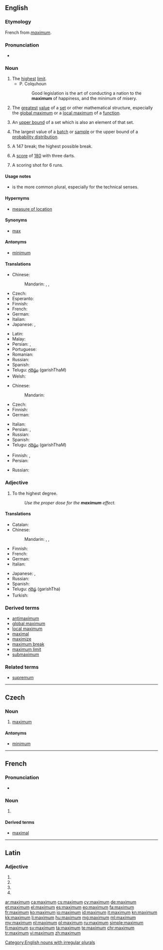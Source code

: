 {{also|Maximum}}
==English==
{{wikipedia}}

===Etymology===
French from {{etyl|la|en}} ''[[#Latin|maximum]]''.

===Pronunciation===
* {{audio|en-uk-maximum.ogg|Audio (UK)}}

===Noun===
{{en-noun|maxima|maximums}}

# The [[high|highest]] [[limit]].
#* P. Colquhoun
#*: Good legislation is the art of conducting a nation to the '''maximum''' of happiness, and the minimum of misery.
# {{context|mathematics|lang=en}} The [[great]]est [[value]] of a [[set]] or other mathematical structure, especially the [[global maximum]] or a [[local maximum]] of a [[function]].
# {{context|analysis|lang=en}} An [[upper bound]] of a set which is also an element of that set.
# {{context|statistics|lang=en}} The largest value of a [[batch]] or [[sample]] or the upper bound of a [[probability distribution]].
# {{context|colloquial|snooker|lang=en}} A 147 break; the highest possible break.
# {{context|colloquial|darts|lang=en}} A [[score]] of [[180]] with three darts.
# {{context|colloquial|cricket|lang=en}} A scoring shot for 6 runs.

====Usage notes====
* {{term|maxima|Maxima}} is the more common plural, especially for the technical senses.

====Hypernyms====
* {{sense|statistics}} [[measure of location]]

====Synonyms====
* [[max]]

====Antonyms====
* [[minimum]]

====Translations====
{{trans-top|highest limit}}
* Chinese:
*: Mandarin: {{t+|cmn|最大|tr=zuìdà|sc=Hani}}, {{t+|cmn|極大|sc=Hani}}, {{t+|cmn|极大|tr=jídà|sc=Hani}}
* Czech: {{t+|cs|maximum|n}}
* Esperanto: {{t|eo|maksimumo}}
* Finnish: {{t+|fi|maksimi}}
* French: {{t+|fr|maximum|m}}
* German: {{t+|de|Maximum|n}}
* Italian: {{t+|it|massimo|m}}
* Japanese: {{t+|ja|最大|tr=さいだい, saidai|sc=Jpan}}, {{t|ja|極大|tr=きょくだい, kyokudai|sc=Jpan}}
{{trans-mid}}
* Latin: {{t|la|maximum}}
* Malay: {{t|ms|maksimum}}
* Persian: {{t+|fa|بیشینه|tr=bišine|sc=fa-Arab}}, {{t+|fa|ماکسیمم|tr=mâksimom|sc=fa-Arab}}
* Portuguese: {{t+|pt|máximo|m}}
* Romanian: {{t|ro|maximum}}
* Russian: {{t+|ru|максимум|m|tr=máksimum}}
* Spanish: {{t+|es|máximo}}
* Telugu: [[గరిష్ఠం]] (garishThaM)
* Welsh: {{t+|cy|uchafswm}}
{{trans-bottom}}

{{trans-top|math: greatest value}}
* Chinese:
*: Mandarin: {{t+|cmn|最大值|tr=zuìdàzhí|sc=Hani}}
* Czech: {{t+|cs|maximum|n}}
* Finnish: {{t+|fi|maksimi}}
* German: {{t+|de|Maximum|n}}
{{trans-mid}}
* Italian: {{t+|it|massimo|m}}
* Persian: {{t+|fa|بیشینه|tr=bišine|sc=fa-Arab}}, {{t+|fa|ماکسیمم|tr=mâksimom|sc=fa-Arab}}
* Russian: {{t+|ru|максимум|m|tr=máksimum}}
* Spanish: {{t+|es|máximo}}
* Telugu: [[గరిష్ఠం]] (garishThaM)
{{trans-bottom}}

{{trans-top|statistics: largest value of a batch}}
* Finnish: {{t|fi|maksimiarvo}}, {{t|fi|suurin}} {{t+|fi|arvo}}
* Persian: {{t+|fa|ماکسیمم|tr=mâksimom|sc=fa-Arab}}
{{trans-mid}}
* Russian: {{t+|ru|максимум|m|tr=máksimum}}
{{trans-bottom}}

===Adjective===
{{en-adj|-}}

# To the highest degree.
#: ''Use the proper dose for the '''maximum''' effect.''

====Translations====
{{trans-top|highest degree}}
* Catalan: {{t|ca|màxim}}
* Chinese:
*: Mandarin: {{t+|cmn|最大|tr=zuìdà|sc=Hani}}, {{t+|cmn|極大|sc=Hani}}, {{t+|cmn|极大|tr=jídà|sc=Hani}}
* Finnish: {{t+|fi|maksimi|alt=maksimi-}}
* French: {{t+|fr|maximum}}
* German: {{t+|de|maximal}}
* Italian: {{t+|it|massimo|m}}
{{trans-mid}}
* Japanese: {{t+|ja|最大|tr=さいだい, saidai|sc=Jpan}}, {{t|ja|極大|tr=きょくだい, kyokudai|sc=Jpan}}
* Russian: {{t+|ru|максимальный|tr=maksimálʹnyj|sc=Cyrl}}
* Spanish: {{t+|es|máximo}}
* Telugu: [[గరిష్ఠ]] (garishTha)
* Turkish: {{t+|tr|maksimum}}
{{trans-bottom}}

===Derived terms===
* [[antimaximum]]
* [[global maximum]]
* [[local maximum]]
* [[maximal]]
* [[maximize]]
* [[maximum break]]
* [[maximum limit]]
* [[submaximum]]

===Related terms===
* [[supremum]]

[[Category:English nouns with irregular plurals]]

----

==Czech==

===Noun===
{{cs-noun|g=n}}

# [[#English|maximum]]

====Antonyms====
* [[minimum]]

----

==French==

===Pronunciation===
* {{audio|Fr-maximum.ogg|Audio}}

===Noun===
{{fr-noun|m|pl=maxima|pl2=maximums}}

# {{l|en|maximum}}

====Derived terms====
* [[maximal#French|maximal]]

----

==Latin==

===Adjective===
{{la-adj-form|maximum}}

# {{inflection of|maximus||nom|n|s|lang=la}}
# {{inflection of|maximus||acc|m|s|lang=la}}
# {{inflection of|maximus||acc|n|s|lang=la}}
# {{inflection of|maximus||voc|n|s|lang=la}}

[[ar:maximum]]
[[ca:maximum]]
[[cs:maximum]]
[[cy:maximum]]
[[de:maximum]]
[[et:maximum]]
[[el:maximum]]
[[es:maximum]]
[[eo:maximum]]
[[fa:maximum]]
[[fr:maximum]]
[[ko:maximum]]
[[io:maximum]]
[[id:maximum]]
[[it:maximum]]
[[kn:maximum]]
[[kk:maximum]]
[[li:maximum]]
[[hu:maximum]]
[[mg:maximum]]
[[ml:maximum]]
[[my:maximum]]
[[nl:maximum]]
[[pl:maximum]]
[[ru:maximum]]
[[simple:maximum]]
[[fi:maximum]]
[[sv:maximum]]
[[ta:maximum]]
[[te:maximum]]
[[chr:maximum]]
[[tr:maximum]]
[[vi:maximum]]
[[zh:maximum]]